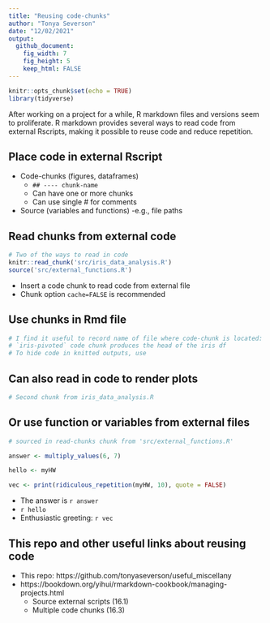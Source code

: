```yaml
---
title: "Reusing code-chunks"
author: "Tonya Severson"
date: "12/02/2021"
output: 
  github_document:
    fig_width: 7
    fig_height: 5
    keep_html: FALSE
---
```


```r
knitr::opts_chunk$set(echo = TRUE)
library(tidyverse)
```

After working on a project for a while, R markdown files and versions seem to proliferate. R markdown provides several ways to read code from external Rscripts, making it possible to reuse code and reduce repetition.

## Place code in external Rscript

* Code-chunks (figures, dataframes)  
  - `## ---- chunk-name`
  - Can have one or more chunks
  - Can use single # for comments
* Source (variables and functions)
  -e.g., file paths

## Read chunks from external code

```r
# Two of the ways to read in code
knitr::read_chunk('src/iris_data_analysis.R')
source('src/external_functions.R') 
```

* Insert a code chunk to read code from external file
* Chunk option `cache=FALSE` is recommended

## Use chunks in Rmd file

```r
# I find it useful to record name of file where code-chunk is located: iris_data_analysis.R
# `iris-pivoted` code chunk produces the head of the iris df
# To hide code in knitted outputs, use 
```

## Can also read in code to render plots

```r

# Second chunk from iris_data_analysis.R

```

## Or use function or variables from external files

```r

# sourced in read-chunks chunk from 'src/external_functions.R'

answer <- multiply_values(6, 7)

hello <- myHW

vec <- print(ridiculous_repetition(myHW, 10), quote = FALSE)

```

* The answer is `r answer`
* `r hello`
* Enthusiastic greeting: `r vec`

## This repo and other useful links about reusing code

* This repo: https://github.com/tonyaseverson/useful_miscellany
* https://bookdown.org/yihui/rmarkdown-cookbook/managing-projects.html
  - Source external scripts (16.1)
  - Multiple code chunks (16.3)


